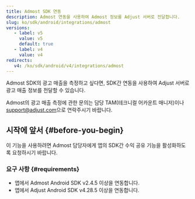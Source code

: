 ```yaml
---
title: Admost SDK 연동
description: Admost 연동을 사용하여 Admost 정보를 Adjust 서버로 전달합니다.
slug: ko/sdk/android/integrations/admost
versions:
   - label: v5
     value: v5
     default: true
   - label: v4
     value: v4
redirects:
   v4: /ko/sdk/android/v4/integrations/admost
---
```


Admost SDK의 광고 매출을 측정하고 싶다면, SDK간 연동을 사용하여 Adjust 서버로 광고 매출 정보를 전달할 수 있습니다.

<Callout type="note">

Admost의 광고 매출 측정에 관한 문의는 담당 TAM\(테크니컬 어카운트 매니저\)이나 [support@adjust.com](mailto:support@adjust.com)으로 연락주시기 바랍니다.

</Callout>

## 시작에 앞서 \{\#before\-you\-begin\}

이 기능을 사용하려면 Admost 담당자에게 앱의 SDK간 수익 공유 기능을 활성화하도록 요청하시기 바랍니다.

### 요구 사항 {#requirements}

- 앱에서 Admost Android SDK v2\.4\.5 이상을 연동합니다.
- 앱에서 Adjust Android SDK v4\.28\.5 이상을 연동합니다.
